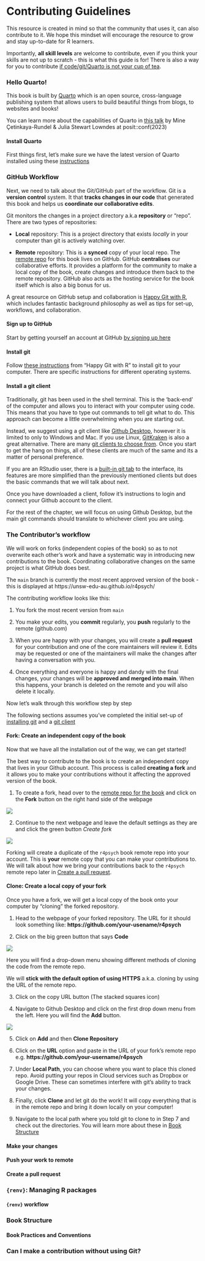 # Contributing Guidelines

This resource is created in mind so that the community that uses it, can also contribute to it. We hope this mindset will encourage the resource to grow and stay up-to-date for R learners.

Importantly, **all skill levels** are welcome to contribute, even if you think your skills are not up to scratch - this is what this guide is for! There is also a way for you to contribute [if code/git/Quarto is not your cup of tea](#sec-noncode-contributions). 

### Hello Quarto!

This book is built by [Quarto](https://quarto.org/) which is an open source, cross-language publishing system that allows users to build beautiful things from blogs, to websites and books!

You can learn more about the capabilities of Quarto in [this talk](https://www.youtube.com/watch?v=p7Hxu4coDl8) by Mine Çetinkaya-Rundel & Julia Stewart Lowndes at posit::conf(2023)

#### Install Quarto {#sec-installquarto}

First things first, let's make sure we have the latest version of Quarto installed using these [instructions](https://quarto.org/docs/get-started/)

### GitHub Workflow {#sec-githubworkflow}

Next, we need to talk about the Git/GitHub part of the workflow. Git is a **version control** system. It that **tracks changes in our code** that generated this book and helps us **coordinate our collaborative edits**.

Git monitors the changes in a project directory a.k.a **repository** or "repo". There are two types of repositories:

-   **Local** repository: This is a project directory that exists *locally* in your computer than git is actively watching over.

-   **Remote** repository: This is a **synced** copy of your local repo. The [remote repo](https://github.com/unsw-edu-au/r4psych) for this book lives on GitHub. GitHub **centralises** our collaborative efforts. It provides a platform for the community to make a local copy of the book, create changes and introduce them back to the remote repository. GitHub also acts as the hosting service for the book itself which is also a big bonus for us.

::: {.callout-tip}
A great resource on GitHub setup and collaboration is [Happy Git with R](https://happygitwithr.com/), which includes fantastic background philosophy as well as tips for set-up, workflows, and collaboration.
:::

#### Sign up to GitHub

Start by getting yourself an account at GitHub [by signing up here](https://github.com/signup)

#### Install git {#sec-installgit}

Follow [these instructions](https://happygitwithr.com/install-git) from "Happy Git with R" to install git to your computer. There are specific instructions for different operating systems.

#### Install a git client {#sec-installgitclient}

Traditionally, git has been used in the shell terminal. This is the 'back-end' of the computer and allows you to interact with your computer using code. This means that you have to type out commands to tell git what to do. This approach can become a little overwhelming when you are starting out. 

Instead, we suggest using a git client like [Github Desktop](https://desktop.github.com/), however it is limited to only to Windows and Mac. If you use Linux, [GitKraken](https://www.gitkraken.com/git-client) is also a great alternative. There are many [git clients to choose from](https://git-scm.com/downloads/guis). Once you start to get the hang on things, all of these clients are much of the same and its a matter of personal preference.

If you are an RStudio user, there is a [built-in git tab  ](https://jennybc.github.io/2014-05-12-ubc/ubc-r/session03_git.html#configurerstudio) to the interface, its features are more simplified than the previously mentioned clients but does the basic commands that we will talk about next.

Once you have downloaded a client, follow it's instructions to login and connect your Github account to the client. 

::: callout-note
For the rest of the chapter, we will focus on using Github Desktop, but the main git commands should translate to whichever client you are using.
:::

### The Contributor's workflow

We will work on forks (independent copies of the book) so as to not overwrite each other’s work and have a systematic way in introducing new contributions to the book. Coordinating collaborative changes on the same project is what GitHub does best. 

The `main` branch is currently the most recent approved version of the book - this is displayed at https://unsw-edu-au.github.io/r4psych/

The contributing workflow looks like this:

1. You fork the most recent version from `main`

2. You make your edits, you **commit** regularly, you **push** regularly to the remote (github.com)

3. When you are happy with your changes, you will create a **pull request** for your contribution and one of the core maintainers will review it. Edits may be requested or one of the maintainers will make the changes after having a conversation with you. 

4. Once everything and everyone is happy and dandy with the final changes, your changes will be **approved and merged into main**. When this happens, your branch is deleted on the remote and you will also delete it locally.

Now let's walk through this workflow step by step 

::: {.callout-note}
The following sections assumes you’ve completed the initial set-up of [installing git](#sec-installgit) and a [git client](#sec-installgitclient)
:::

#### Fork: Create an independent copy of the book

Now that we have all the installation out of the way, we can get started!

The best way to contribute to the book is to create an independent copy that lives in your Github account. This process is called **creating a fork** and it allows you to make your contributions without it affecting the approved version of the book. 

1. To create a fork, head over to the [remote repo for the book](https://github.com/unsw-edu-au/r4psych) and click on the **Fork** button on the right hand side of the webpage

![](images/fork.png)

2. Continue to the next webpage and leave the default settings as they are and click the green button *Create fork*

![](images/create_fork.png)

Forking will create a duplicate of the `r4psych` book remote repo into your account. This is **your**  remote copy that you can make your contributions to. We will talk about how we bring your contributions back to the `r4psych`  remote repo later in [Create a pull request](XX).

#### Clone: Create a local copy of your fork
Once you have a fork, we will get a local copy of the book onto your computer by "cloning" the forked repository.

1. Head to the webpage of your forked repository. The URL for it should look something like: **https://github.com/your-usename/r4psych**

2.  Click on the big green button that says **Code**

![](images/remote_repo_clone.png)

Here you will find a drop-down menu showing different methods of cloning the code from the remote repo.

We will **stick with the default option of using HTTPS** a.k.a. cloning by using the URL of the remote repo.

3.  Click on the copy URL button (The stacked squares icon)

4.  Navigate to Github Desktop and click on the first drop down menu from the left. Here you will find the **Add** button.

![](images/add_repo.png)

5.  Click on **Add** and then **Clone Repository**

6.  Click on the **URL** option and paste in the URL of your fork's remote repo e.g. **https://github.com/your-username/r4psych**

7.  Under **Local Path**, you can choose where you want to place this cloned repo. Avoid putting your repos in Cloud services such as Dropbox or Google Drive. These can sometimes interfere with git's ability to track your changes.

8.  Finally, click **Clone** and let git do the work! It will copy everything that is in the remote repo and bring it down locally on your computer!

9.  Navigate to the local path where you told git to clone to in Step 7 and check out the directories. You will learn more about these in [Book Structure](#sec-bookstructure)

#### Make your changes

#### Push your work to remote

#### Create a pull request

### `{renv}`: Managing R packages 

#### `{renv}` workflow

### Book Structure {#sec-bookstructure}

#### Book Practices and Conventions

### Can I make a contribution without using Git? {#sec-noncode-contributions}

